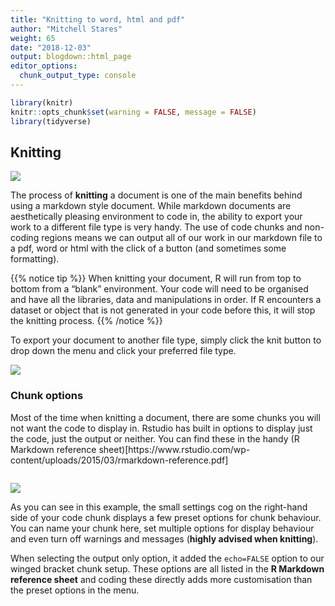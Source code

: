```yaml
---
title: "Knitting to word, html and pdf"
author: "Mitchell Stares"
weight: 65
date: "2018-12-03"
output: blogdown::html_page
editor_options:
  chunk_output_type: console
---
```

```r
library(knitr)
knitr::opts_chunk$set(warning = FALSE, message = FALSE)
library(tidyverse)
```

## Knitting

![](/images/knitting.jpg?width=30pc)

The process of **knitting** a document is one of the main benefits behind using a markdown style document. While markdown documents are aesthetically pleasing environment to code in, the ability to export your work to a different file type is very handy. The use of code chunks and non-coding regions means we can output all of our work in our markdown file to a pdf, word or html with the click of a button (and sometimes some formatting).  

{{% notice tip %}}
When knitting your document, R will run from top to bottom from a "blank" environment. Your code will need to be organised and have all the libraries, data and manipulations in order. If R encounters a dataset or object that is not generated in your code before this, it will stop the knitting process.
{{% /notice %}}

To export your document to another file type, simply click the knit button to drop down the menu and click your preferred file type.  

![](/images/knitr.png?width=30pc) 

### Chunk options 

Most of the time when knitting a document, there are some chunks you will not want the code to display in. Rstudio has built in options to display just the code, just the output or neither. You can find these in the handy (R Markdown reference sheet)[https://www.rstudio.com/wp-content/uploads/2015/03/rmarkdown-reference.pdf] 

```r

```

![](/images/chunkoptions.png?width=30pc)  

As you can see in this example, the small settings cog on the right-hand side of your code chunk displays a few preset options for chunk behaviour. You can name your chunk here, set multiple options for display behaviour and even turn off warnings and messages (**highly advised when knitting**).  

When selecting the output only option, it added the `echo=FALSE` option to our winged bracket chunk setup. These options are all listed in the **R Markdown reference sheet** and coding these directly adds more customisation than the preset options in the menu. 



